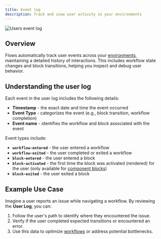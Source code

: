 ```yaml
---
title: Event log
description: Track and view user activity in your environments
---
```


![Users event log](/users/log.png)

## Overview

Flows automatically track user events across your [environments](/environments), maintaining a detailed history of interactions. This includes workflow state changes and block transitions, helping you inspect and debug user behavior.

## Understanding the user log

Each event in the user log includes the following details:

- **Timestamp** - the exact date and time the event occurred
- **Event Type** - categorizes the event (e.g., block transition, workflow completion)
- **Event name** - identifies the workflow and block associated with the event

Event types include:

- **`workflow-entered`** - the user entered a workflow
- **`workflow-exited`** - the user completed or exited a workflow
- **`block-entered`** - the user entered a block
- **`block-activated`** - the first time the block was activated (rendered) for the user (only available for [component blocks](/components/overview))
- **`block-exited`** - the user exited a block

## Example Use Case

Imagine a user reports an issue while navigating a workflow. By reviewing the **User Log**, you can:

1. Follow the user's path to identify where they encountered the issue.
2. Verify if the user completed expected transitions or encountered an error.
3. Use this data to optimize [workflows](/workflows/overview) or address potential bottlenecks.
